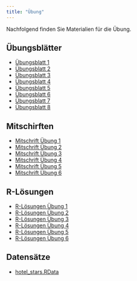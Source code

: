 ```yaml
---
title: "Übung"
---
```


Nachfolgend finden Sie Materialien für die Übung. 

## Übungsblätter

-   [Übungsblatt 1](https://github.com/jens-klenke/Desk_Stat_WiSe_22/raw/main/exercise/exercise_01/Uebungsblatt_1.pdf)
-   [Übungsblatt 2](https://github.com/jens-klenke/Desk_Stat_WiSe_22/raw/main/exercise/exercise_02/Uebungsblatt_2.pdf)
-   [Übungsblatt 3](https://github.com/jens-klenke/Desk_Stat_WiSe_22/raw/main/exercise/exercise_03/Uebungsblatt_3.pdf)
-   [Übungsblatt 4](https://github.com/jens-klenke/Desk_Stat_WiSe_22/raw/main/exercise/exercise_04/Uebungsblatt_4.pdf)
-   [Übungsblatt 5](https://github.com/jens-klenke/Desk_Stat_WiSe_22/raw/main/exercise/exercise_05/Uebungsblatt_5.pdf)
-   [Übungsblatt 6](https://github.com/jens-klenke/Desk_Stat_WiSe_22/raw/main/exercise/exercise_06/Uebungsblatt_6.pdf)
-   [Übungsblatt 7](https://github.com/jens-klenke/Desk_Stat_WiSe_22/raw/main/exercise/exercise_07/Uebungsblatt_7.pdf)
-   [Übungsblatt 8](https://github.com/jens-klenke/Desk_Stat_WiSe_22/raw/main/exercise/exercise_08/Uebungsblatt_8.pdf)


## Mitschirften 
-   [Mitschrift Übung 1](https://github.com/jens-klenke/Desk_Stat_WiSe_22/raw/main/exercise/exercise_01/Mitschrift_Uebung_01.pdf)
-   [Mitschrift Übung 2](https://github.com/jens-klenke/Desk_Stat_WiSe_22/raw/main/exercise/exercise_02/Mitschrift_Uebung_02.pdf)
-   [Mitschrift Übung 3](https://github.com/jens-klenke/Desk_Stat_WiSe_22/raw/main/exercise/exercise_03/Mitschrift_Uebung_03.pdf)
-   [Mitschrift Übung 4](https://github.com/jens-klenke/Desk_Stat_WiSe_22/raw/main/exercise/exercise_04/Mitschrift_Uebung_04.pdf)
-   [Mitschrift Übung 5](https://github.com/jens-klenke/Desk_Stat_WiSe_22/raw/main/exercise/exercise_05/Mitschrift_Uebung_05.pdf)
-   [Mitschrift Übung 6](https://github.com/jens-klenke/Desk_Stat_WiSe_22/raw/main/exercise/exercise_06/Mitschrift_Uebung_06.pdf)

## R-Lösungen
-   [R-Lösungen Übung 1](https://github.com/jens-klenke/Desk_Stat_WiSe_22/raw/main/exercise/exercise_01/R_code_exercise_1.R)
-   [R-Lösungen Übung 2](https://github.com/jens-klenke/Desk_Stat_WiSe_22/raw/main/exercise/exercise_02/R_code_exercise_2.R)
-   [R-Lösungen Übung 3](https://github.com/jens-klenke/Desk_Stat_WiSe_22/raw/main/exercise/exercise_03/R_code_exercise_3.R)
-   [R-Lösungen Übung 4](https://github.com/jens-klenke/Desk_Stat_WiSe_22/raw/main/exercise/exercise_04/R_code_exercise_4.R)
-   [R-Lösungen Übung 5](https://github.com/jens-klenke/Desk_Stat_WiSe_22/raw/main/exercise/exercise_05/R_code_exercise_5.R)
-   [R-Lösungen Übung 6](https://github.com/jens-klenke/Desk_Stat_WiSe_22/raw/main/exercise/exercise_06/R_code_exercise_6.R)

## Datensätze

-   [hotel_stars.RData](https://github.com/jens-klenke/Desk_Stat_WiSe_22/raw/main/exercise/exercise_03/hotel_stars.RData)
